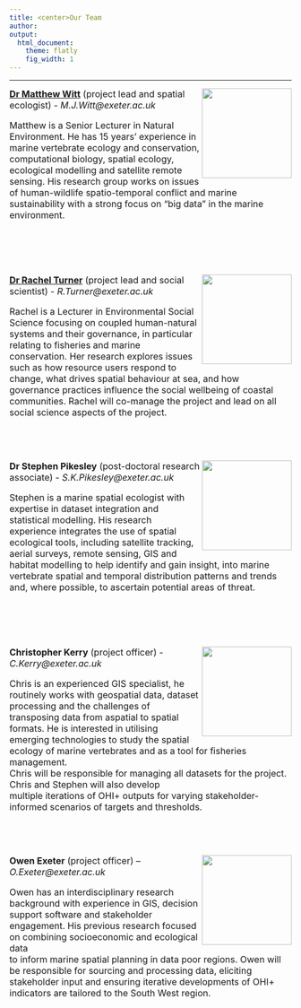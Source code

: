 ```yaml
---
title: <center>Our Team
author:  
output:
  html_document:
    theme: flatly
    fig_width: 1
---
```


<!--- please update--->

----

<img align="right" src="images/profile_Matt2.jpg" width="160px">
<font size="3">[**Dr Matthew Witt**](https://biosciences.exeter.ac.uk/staff/index.php?web_id=matthew_witt) (project lead and spatial ecologist) - _M.J.Witt@exeter.ac.uk_

Matthew is a Senior Lecturer in Natural Environment. He has 15 years’ experience in marine vertebrate ecology and conservation, computational biology, spatial ecology, ecological modelling and satellite remote sensing. His research group works on issues of human-wildlife spatio-temporal conflict and marine sustainability with a strong focus on “big data” in the marine environment. 

<br>
<br>
<br>
<br>
<img align="right" src="images/profile_Rachel2.jpg" width="160px">
[**Dr Rachel Turner**](http://geography.exeter.ac.uk/staff/index.php?web_id=Rachel_Turner) (project lead and social scientist) - _R.Turner@exeter.ac.uk_

Rachel is a Lecturer in Environmental Social Science focusing on coupled human-natural systems and their governance, in particular relating to fisheries and marine conservation. Her research explores issues such as how resource users respond to change, what drives spatial behaviour at sea, and how governance practices influence the social wellbeing of coastal communities.
Rachel will co-manage the project and lead on all social science aspects of the project. 

<br>
<br>
<br>
<img align="right" src="images/profile_Stephen.jpg" width="160px">
**Dr Stephen Pikesley** (post-doctoral research associate) - _S.K.Pikesley@exeter.ac.uk_

Stephen is a marine spatial ecologist with expertise in dataset integration and statistical modelling. His research experience integrates the use of spatial ecological tools, including satellite tracking, aerial surveys, remote sensing, GIS and habitat modelling to help identify and gain insight, into marine vertebrate spatial and temporal distribution patterns and trends and, where possible, to ascertain potential areas of threat.

<br>
<br>
<br>
<br>
<img align="right" src="images/profile_Chris.JPG" width="160px">
**Christopher Kerry**  (project officer) - _C.Kerry@exeter.ac.uk_

Chris is an experienced GIS specialist, he routinely works with geospatial data, dataset processing and the challenges of transposing data from aspatial to spatial formats. He is interested in utilising emerging technologies to study the spatial ecology of marine vertebrates and as a tool for fisheries management. <br /> Chris will be responsible for managing all datasets for the project. Chris and Stephen will also develop <br /> multiple iterations of OHI+ outputs for varying stakeholder-informed scenarios of targets and thresholds.

<br>
<br>
<br>
<img align="right" src="images/profile_Owen.jpg" width="160px">
**Owen Exeter** (project officer) – _O.Exeter@exeter.ac.uk_

Owen has an interdisciplinary research background with experience in GIS, decision support software and stakeholder engagement. His previous research focused on combining socioeconomic and ecological data <br /> to inform marine spatial planning in data poor regions. Owen will be responsible for sourcing and processing data, eliciting stakeholder input and ensuring iterative developments of OHI+ indicators are tailored to the South West region.













